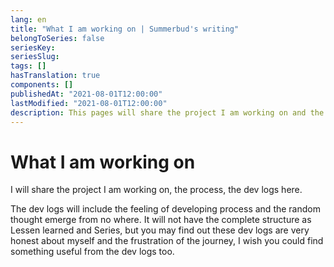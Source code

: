 ```yaml
---
lang: en
title: "What I am working on | Summerbud's writing"
belongToSeries: false
seriesKey: 
seriesSlug: 
tags: []
hasTranslation: true
components: []
publishedAt: "2021-08-01T12:00:00"
lastModified: "2021-08-01T12:00:00"
description: This pages will share the project I am working on and the dev log of it.
---
```


# What I am working on 

I will share the project I am working on, the process, the dev logs here.

The dev logs will include the feeling of developing process and the random thought emerge from no where. It will not have the complete structure as Lessen learned and Series, but you may find out these dev logs are very honest about myself and the frustration of the journey, I wish you could find something useful from the dev logs too.